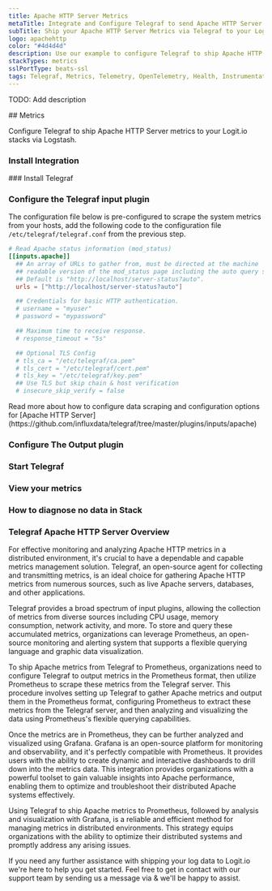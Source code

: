```yaml
---
title: Apache HTTP Server Metrics
metaTitle: Integrate and Configure Telegraf to send Apache HTTP Server Metrics
subTitle: Ship your Apache HTTP Server Metrics via Telegraf to your Logit.io Stack
logo: apachehttp
color: "#4d4d4d"
description: Use our example to configure Telegraf to ship Apache HTTP Server metrics to Logit.io. Configure Telegraf to send Apache HTTP Server metrics to ELK.
stackTypes: metrics
sslPortType: beats-ssl
tags: Telegraf, Metrics, Telemetry, OpenTelemetry, Health, Instrumentation, Apache HTTP Server, Prometheus, Web Server, Http
---
```


TODO: Add description

<Steps>
  ## Metrics

  Configure Telegraf to ship Apache HTTP Server metrics to your Logit.io stacks via Logstash.

  ### Install Integration
  <InstallIntegration/>
  ### Install Telegraf

  <InstallTelegraf />

  ### Configure the Telegraf input plugin

  The configuration file below is pre-configured to scrape the system metrics from your hosts, add the following code to the configuration file `/etc/telegraf/telegraf.conf` from the previous step.

  ```toml copy
  # Read Apache status information (mod_status)
  [[inputs.apache]]
    ## An array of URLs to gather from, must be directed at the machine
    ## readable version of the mod_status page including the auto query string.
    ## Default is "http://localhost/server-status?auto".
    urls = ["http://localhost/server-status?auto"]

    ## Credentials for basic HTTP authentication.
    # username = "myuser"
    # password = "mypassword"

    ## Maximum time to receive response.
    # response_timeout = "5s"

    ## Optional TLS Config
    # tls_ca = "/etc/telegraf/ca.pem"
    # tls_cert = "/etc/telegraf/cert.pem"
    # tls_key = "/etc/telegraf/key.pem"
    ## Use TLS but skip chain & host verification
    # insecure_skip_verify = false
  ```

  <Callout type="info">
    Read more about how to configure data scraping and configuration options for [Apache HTTP Server](https://github.com/influxdata/telegraf/tree/master/plugins/inputs/apache)
  </Callout>

  ### Configure The Output plugin

  <TelegrafOutputPlugin />

  ### Start Telegraf

  <StartTelegraf />

  ### View your metrics
  <LaunchStack source="Apache_HTTP_Server_Metrics_via_Telegraf" utmMedium="metrics" utmCampaign="telegraf-Apache-metrics" />

  ### How to diagnose no data in Stack

  <DiagnoseNoData />

</Steps>

### Telegraf Apache HTTP Server Overview

For effective monitoring and analyzing Apache HTTP metrics in a distributed environment, it's crucial to have a dependable and capable metrics 
management solution. Telegraf, an open-source agent for collecting and transmitting metrics, is an ideal choice for gathering Apache HTTP 
metrics from numerous sources, such as live Apache servers, databases, and other applications.

Telegraf provides a broad spectrum of input plugins, allowing the collection of metrics from diverse sources including CPU usage, memory 
consumption, network activity, and more. To store and query these accumulated metrics, organizations can leverage Prometheus, an open-source 
monitoring and alerting system that supports a flexible querying language and graphic data visualization.

To ship Apache metrics from Telegraf to Prometheus, organizations need to configure Telegraf to output metrics in the Prometheus format, then 
utilize Prometheus to scrape these metrics from the Telegraf server. This procedure involves setting up Telegraf to gather Apache metrics and 
output them in the Prometheus format, configuring Prometheus to extract these metrics from the Telegraf server, and then analyzing and 
visualizing the data using Prometheus's flexible querying capabilities.

Once the metrics are in Prometheus, they can be further analyzed and visualized using Grafana. Grafana is an open-source platform for monitoring 
and observability, and it's perfectly compatible with Prometheus. It provides users with the ability to create dynamic and interactive 
dashboards to drill down into the metrics data. This integration provides organizations with a powerful toolset to gain valuable insights into 
Apache performance, enabling them to optimize and troubleshoot their distributed Apache systems effectively.

Using Telegraf to ship Apache metrics to Prometheus, followed by analysis and visualization with Grafana, is a reliable and efficient method 
for managing metrics in distributed environments. This strategy equips organizations with the ability to optimize their distributed systems 
and promptly address any arising issues.

If you need any further assistance with shipping your log data to Logit.io we're here to help you get started. Feel free to get in contact with 
our support team by sending us a message via <IntercomButton text="live chat" /> & we'll be happy to assist.

